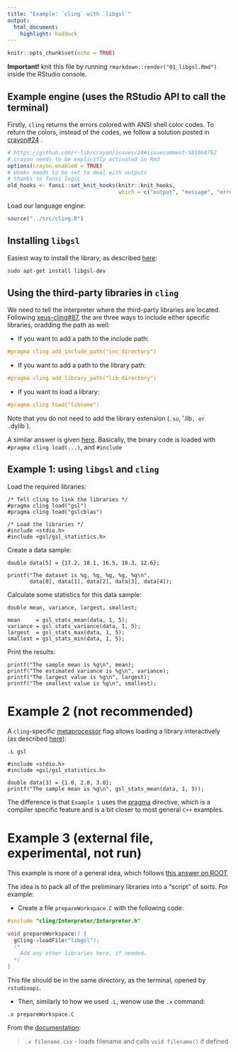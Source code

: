 ```yaml
---
title: "Example: `cling` with `libgsl`"
output: 
  html_document:
    highlight: haddock
---
```


```r
knitr::opts_chunk$set(echo = TRUE)
```

**Important!** knit this file by running `rmarkdown::render("01_libgsl.Rmd")` inside the RStudio console.

## Example engine (uses the RStudio API to call the terminal)

Firstly, `cling` returns the errors colored with ANSI shell color codes. To return the colors, instead of the codes, we follow a solution posted in [crayon#24](https://github.com/r-lib/crayon/issues/24#issuecomment-581068792)
.
```r
# https://github.com/r-lib/crayon/issues/24#issuecomment-581068792
# crayon needs to be explicitly activated in Rmd
options(crayon.enabled = TRUE)
# Hooks needs to be set to deal with outputs
# thanks to fansi logic
old_hooks <- fansi::set_knit_hooks(knitr::knit_hooks, 
                                   which = c("output", "message", "error"))
```

Load our language engine:

```r
source("../src/cling.R")
```

## Installing `libgsl`

Easiest way to install the library, as described [here](https://askubuntu.com/a/1052165):

```bash
sudo apt-get install libgsl-dev
```

## Using the third-party libraries in `cling`

We need to tell the interpreter where the third-party libraries are located. Following [xeus-cling#87](https://github.com/jupyter-xeus/xeus-cling/issues/87#issuecomment-349053121), the are three ways to include either specific libraries, oradding the path as well:

- If you want to add a path to the include path:
```cc
#pragma cling add_include_path("inc_directory")
```
- If you want to add a path to the library path:
```cc
#pragma cling add_library_path("lib_directory")
```
- If you want to load a library:
```cc
#pragma cling load("libname")
```
Note that you do not need to add the library extension (`.so`, '.lib`, or .`dylib`).

A similar answer is given [here](https://stackoverflow.com/a/50291733). Basically, the binary code is loaded with `#pragma cling load(...)`, and `#include`

## Example 1: using `libgsl` and `cling`

Load the required libraries:

```cling
/* Tell cling to link the libraries */
#pragma cling load("gsl")
#pragma cling load("gslcblas")

/* Load the libraries */
#include <stdio.h>
#include <gsl/gsl_statistics.h>
```

Create a data sample:

```cling
double data[5] = {17.2, 18.1, 16.5, 18.3, 12.6};
```

```cling
printf("The dataset is %g, %g, %g, %g, %g\n",
       data[0], data[1], data[2], data[3], data[4]);
```

Calculate some statistics for this data sample:

```cling
double mean, variance, largest, smallest;

mean     = gsl_stats_mean(data, 1, 5);
variance = gsl_stats_variance(data, 1, 5);
largest  = gsl_stats_max(data, 1, 5);
smallest = gsl_stats_min(data, 1, 5);
```

Print the results:

```cling
printf("The sample mean is %g\n", mean);
printf("The estimated variance is %g\n", variance);
printf("The largest value is %g\n", largest);
printf("The smallest value is %g\n", smallest);
```

# Example 2 (not recommended)

A `cling`-specific [metaprocessor](https://root.cern/cling/#metaprocessor) flag allows loading a library interactively (as described [here](https://stackoverflow.com/a/45679612)):

```cling
.L gsl

#include <stdio.h>
#include <gsl/gsl_statistics.h>
```

```cling
double data[3] = {1.0, 2.0, 3.0};
printf("The sample mean is %g\n", gsl_stats_mean(data, 1, 3));
```

The difference is that `Example 1` uses the [pragma](https://docs.microsoft.com/en-us/cpp/preprocessor/pragma-directives-and-the-pragma-keyword?view=msvc-160) directive, which is a compiler specific feature and is a bit closer to most general `C++` examples.

# Example 3 (external file, experimental, not run)

This example is more of a general idea, which follows [this answer on ROOT](https://root-forum.cern.ch/t/loading-libraries-in-a-cling-script/19973/2)

The idea is to pack all of the preliminary libraries into a "script" of sorts. For example:

- Create a file `prepareWorkspace.C` with the following code:

```c
#include "cling/Interpreter/Interpreter.h"

void prepareWorkspace() {
  gCling->loadFile("libgsl");
  /*
    Add any other libraries here, if needed.
  */
}
```
This file should be in the same directory, as the terminal, opened by `rstudioapi`.

- Then, similarly to how we used `.L`, wenow use the `.x` command:

```cling
.x prepareWorkspace.C
```

From the [documentation](https://root.cern/cling/#metaprocessor):

> `.x filename.cxx` - loads filename and calls `void filename()` if defined